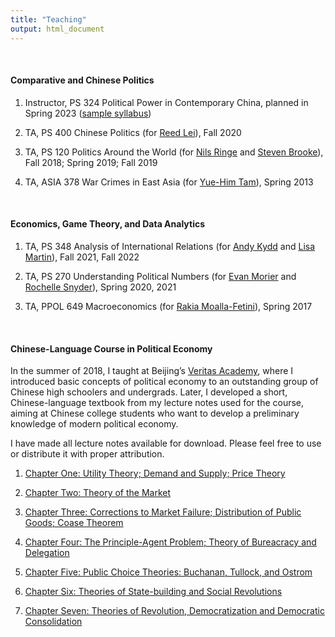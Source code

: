 ```yaml
---
title: "Teaching"
output: html_document
---
```


<br>

#### Comparative and Chinese Politics

1. Instructor, PS 324 Political Power in Contemporary China, planned in Spring 2023 ([sample syllabus](sample_syllabus.pdf))

2. TA, PS 400 Chinese Politics (for [Reed Lei](https://polisci.wisc.edu/staff/lei-zhenhuan-reed/)), Fall 2020

3. TA, PS 120 Politics Around the World (for [Nils Ringe](https://polisci.wisc.edu/staff/nils-ringe/) and [Steven Brooke](https://polisci.wisc.edu/staff/brooke-steven/)), Fall 2018; Spring 2019; Fall 2019

4. TA, ASIA 378 War Crimes in East Asia (for [Yue-Him Tam](https://www.macalester.edu/history/facultystaff/yuehimtam/)), Spring 2013

<br>

#### Economics, Game Theory, and Data Analytics

1. TA, PS 348 Analysis of International Relations (for [Andy Kydd](https://polisci.wisc.edu/staff/andrew-kydd/) and [Lisa Martin](https://polisci.wisc.edu/staff/lisa-martin/)), Fall 2021, Fall 2022

2. TA, PS 270 Understanding Political Numbers (for [Evan Morier](https://www.evanmorier.com/) and [Rochelle Snyder](https://rochellemsnyder.wordpress.com/)), Spring 2020, 2021

3. TA, PPOL 649 Macroeconomics (for [Rakia Moalla-Fetini](https://www.linkedin.com/in/rakia-moalla-fetini-58007423b)), Spring 2017

<br>

#### Chinese-Language Course in Political Economy

In the summer of 2018, I taught at Beijing's [Veritas Academy](https://www.veritaschina.org), where I introduced basic concepts of political economy to an outstanding group of Chinese high schoolers and undergrads. Later, I developed a short, Chinese-language textbook from my lecture notes used for the course, aiming at Chinese college students who want to develop a preliminary knowledge of modern political economy.

I have made all lecture notes available for download. Please feel free to use or distribute it with proper attribution.

1. [Chapter One: Utility Theory; Demand and Supply; Price Theory](teaching_files/va1.pdf)


2. [Chapter Two: Theory of the Market](teaching_files/va2.pdf)


3. [Chapter Three: Corrections to Market Failure; Distribution of Public Goods; Coase Theorem](teaching_files/va3.pdf)


4. [Chapter Four: The Principle-Agent Problem; Theory of Bureacracy and Delegation](teaching_files/va4.pdf)


5. [Chapter Five: Public Choice Theories: Buchanan, Tullock, and Ostrom](teaching_files/va5.pdf)


6. [Chapter Six: Theories of State-building and Social Revolutions](teaching_files/va6.pdf)


7. [Chapter Seven: Theories of Revolution, Democratization and Democratic Consolidation](teaching_files/va7.pdf)